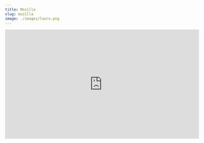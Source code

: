 ```yaml
---
title: Mozilla
slug: mozilla
image: ./images/lauro.png
---
```


<iframe
  src="https://player.vimeo.com/video/380162048"
  width="640"
  height="360"
  frameBorder="0"
  allow="autoplay; fullscreen"
  allowFullScreen
/>
